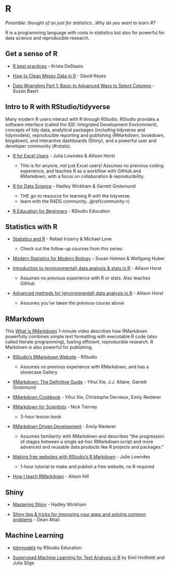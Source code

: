 # R {#rstats}

*Preamble: thought of as just for statistics...Why do you want to learn R?*

R is a programming language with roots in statistics but also for powerful for data science and reproducible research. 

<!---There are many resources for learning R, including the [\#rstats community](https://twitter.com/search?q=%23RStats&src=typeahead_click) on Twitter and [resources](https://twitter.com/ProfMattFox/status/1262013644306595840?s=20) [they create](https://cmdlinetips.com/2018/01/free-online-resources-books-to-learn-r-and-data-science/). --->

## Get a sense of R {#rstats-sense}

- [R best practices](https://kdestasio.github.io/post/r_best_practices/) - Krista DeStasio

- [How to Clean Messy Data in R](https://rfortherestofus.com/2019/12/how-to-clean-messy-data-in-r/) - David Keyes

- [Data Wrangling Part 1: Basic to Advanced Ways to Select Columns](https://suzanbaert.netlify.app/2018/01/dplyr-tutorial-1/) - Suzan Baert

## Intro to R with RStudio/tidyverse {#rstats-intro}

Many modern R users interact with R through RStudio. RStudio provides a software interface (called the IDE: Integrated Development Environment), concepts of tidy data, analytical packages (including tidyverse and tidymodels), reproducible reporting and publishing (RMarkdown, bookdown, blogdown), and interactive dashboards (Shiny), and a powerful user and developer community (\#rstats). <!---Tidyverse & RStudio airport--->


-   [R for Excel Users](https://rstudio-conf-2020.github.io/r-for-excel/) - Julia Lowndes & Allison Horst

    -  This is for anyone, not just Excel users! Assumes no previous coding experience, and teaches R as a workflow with GitHub and RMarkdown, with a focus on collaboration & reproducibility.

-   [R for Data Science](https://r4ds.had.co.nz/) - Hadley Wickham & Garrett Grolemund

    -   THE go-to resource for learning R with the tidyverse.
    -   learn with the R4DS community...\@ref(community-r)

-   [R Education for Beginners](https://education.rstudio.com/learn/beginner/) - RStudio Education

## Statistics with R {#rstats-stats}

-   [Statistics and R](https://www.edx.org/course/statistics-and-r) - Rafael Irizarry & Michael Love

    -   Check out the follow-up courses from this series

-   [Modern Statistics for Modern Biology](http://web.stanford.edu/class/bios221/book/index.html) - Susan Holmes & Wolfgang Huber\

-   [Introduction to (environmental) data analysis & stats in R](https://allisonhorst.github.io/) - Allison Horst

    -   Assumes no previous experience with R or stats. Also teaches GitHub

-   [Advanced methods for (environmental) data analysis in R](https://allisonhorst.github.io/) - Allison Horst

    -   Assumes you've taken the previous course above

## RMarkdown {#rmarkdown}

This [What is RMarkdown](https://vimeo.com/178485416) 1-minute video describes how RMarkdown powerfully combines simple text formatting with executable R code (also called literate programming), fueling efficient, reproducible research. R Markdown is also powerful for publishing.

-   [RStudio's RMarkdown Website](https://rmarkdown.rstudio.com/) - RStudio

    -   Assumes no previous experience with RMarkdown, and has a showcase Gallery

- [RMarkdown: The Definitive Guide](https://bookdown.org/yihui/rmarkdown/) - Yihui Xie, J.J. Allaire, Garrett Grolemund

- [RMarkdown Cookbook](https://bookdown.org/yihui/rmarkdown-cookbook/) - Yihui Xie, Christophe Dervieux, Emily Reiderer

-   [RMarkdown for Scientists](https://rmd4sci.njtierney.com/) - Nick Tierney

    -   3-hour lesson book

-   [RMarkdown Driven Development](https://emilyriederer.netlify.app/post/rmarkdown-driven-development/) - Emily Riederer

    -   Assumes familiarity with RMarkdown and describes "the progression of stages between a single ad-hoc RMarkdown script and more advanced and reusable data products like R projects and packages."

-   [Making free websites with RStudio's R Markdown](https://jules32.github.io/rmarkdown-website-tutorial/) - Julie Lowndes

    -   1-hour tutorial to make and publish a free website, no R required\

-   [How I teach RMarkdown](https://alison.rbind.io/post/2020-05-28-how-i-teach-r-markdown/) - Alison Hill

<!---https://twitter.com/apreshill/status/1266424498028310528?s=19--->

## Shiny

-   [Mastering Shiny](https://mastering-shiny.org/) - Hadley Wickham

-   [Shiny tips & tricks for improving your apps and solving common problems](https://deanattali.com/blog/advanced-shiny-tips/) - Dean Attali

## Machine Learning {#rstats-ml}

-   [tidymodels](https://www.tidymodels.org/) by RStudio Education

-   [Supervised Machine Learning for Text Analysis in R](https://smltar.com/) by Emil Hvitfeldt and Julia Silge
